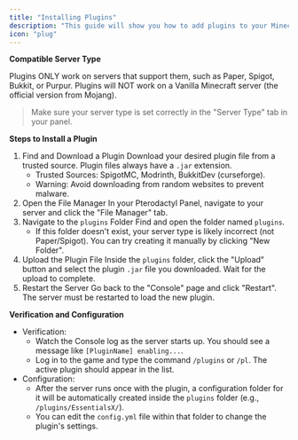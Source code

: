 ```yaml
---
title: "Installing Plugins"
description: "This guide will show you how to add plugins to your Minecraft server."
icon: "plug"
---
```


**Compatible Server Type**

Plugins ONLY work on servers that support them, such as Paper, Spigot, Bukkit, or Purpur. Plugins will NOT work on a Vanilla Minecraft server (the official version from Mojang).

> Make sure your server type is set correctly in the "Server Type" tab in your panel.

**Steps to Install a Plugin**

1. Find and Download a Plugin Download your desired plugin file from a trusted source. Plugin files always have a `.jar` extension.
   - Trusted Sources: SpigotMC, Modrinth, BukkitDev (curseforge).
   - Warning: Avoid downloading from random websites to prevent malware.
2. Open the File Manager In your Pterodactyl Panel, navigate to your server and click the "File Manager" tab.
3. Navigate to the `plugins` Folder Find and open the folder named `plugins`.
   - If this folder doesn't exist, your server type is likely incorrect (not Paper/Spigot). You can try creating it manually by clicking "New Folder".
4. Upload the Plugin File Inside the `plugins` folder, click the "Upload" button and select the plugin `.jar` file you downloaded. Wait for the upload to complete.
5. Restart the Server Go back to the "Console" page and click "Restart". The server must be restarted to load the new plugin.

**Verification and Configuration**

- Verification:
  - Watch the Console log as the server starts up. You should see a message like `[PluginName] enabling...`.
  - Log in to the game and type the command `/plugins` or `/pl`. The active plugin should appear in the list.
- Configuration:
  - After the server runs once with the plugin, a configuration folder for it will be automatically created inside the `plugins` folder (e.g., `/plugins/EssentialsX/`).
  - You can edit the `config.yml` file within that folder to change the plugin's settings.
